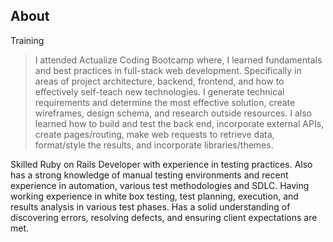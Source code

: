 ## About

Training

> I attended Actualize Coding Bootcamp where, I learned fundamentals and best practices in full-stack web development. Specifically in areas of project architecture, backend, frontend, and how to effectively self-teach new technologies. I generate technical requirements and determine the most effective solution, create wireframes, design schema, and research outside resources. I also learned how to build and test the back end, incorporate external APIs, create pages/routing, make web requests to retrieve data, format/style the results, and incorporate libraries/themes.

Skilled Ruby on Rails Developer with experience in testing practices. Also has a strong knowledge of manual testing environments and recent experience in automation, various test methodologies and SDLC. Having working experience in white box testing, test planning, execution, and results analysis in various test phases. Has a solid understanding of discovering errors, resolving defects, and ensuring client expectations are met.
